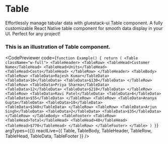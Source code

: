 

  <Meta pageTitle="Table" pageDescription="Effortlessly manage tabular data with gluestack-ui Table component. A fully customizable React Native table component for smooth data display in your UI. Perfect for any project!" />

# Table



Effortlessly manage tabular data with gluestack-ui Table component. A fully customizable React Native table component for smooth data display in your UI. Perfect for any project!


### This is an illustration of Table component.

  

  
  
  <CodePreviewer
  code={`function Example() {
  return (
    <Table className="w-full">
      <TableHeader>
        <TableRow>
          <TableHead>Customer Name</TableHead>
          <TableHead>Units</TableHead>
          <TableHead>Costs</TableHead>
        </TableRow>
      </TableHeader>
      <TableBody>
        <TableRow>
          <TableData>Rajesh Kumar</TableData>
          <TableData>10</TableData>
          <TableData>$130</TableData>
        </TableRow>
        <TableRow>
          <TableData>Priya Sharma</TableData>
          <TableData>12</TableData>
          <TableData>$210</TableData>
        </TableRow>
        <TableRow>
          <TableData>Ravi Patel</TableData>
          <TableData>6</TableData>
          <TableData>$55</TableData>
        </TableRow>
        <TableRow>
          <TableData>Ananya Gupta</TableData>
          <TableData>18</TableData>
          <TableData>$340</TableData>
        </TableRow>
        <TableRow>
          <TableData>Arjun Singh</TableData>
          <TableData>2</TableData>
          <TableData>$35</TableData>
        </TableRow>
      </TableBody>
      <TableFooter>
        <TableRow>
          <TableHead>Total</TableHead>
          <TableHead>48</TableHead>
          <TableHead>$770</TableHead>
        </TableRow>
      </TableFooter>
    </Table>
  )
}`}
  argTypes={{}}
  reactLive={{ Table, TableBody, TableHeader, TableRow, TableHead, TableData, TableFooter }}
/>
